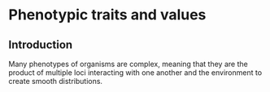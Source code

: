 # Phenotypic traits and values

## Introduction

Many phenotypes of organisms are complex, meaning that they are the product of multiple loci interacting with one another and the environment to create smooth distributions. 




